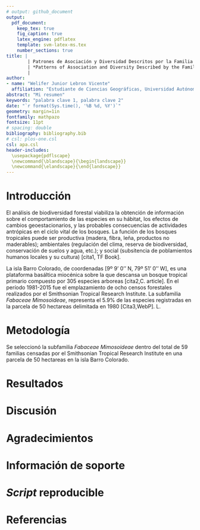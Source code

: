 ```yaml
---
# output: github_document
output: 
  pdf_document:
    keep_tex: true
    fig_caption: true
    latex_engine: pdflatex
    template: svm-latex-ms.tex
    number_sections: true
title: | 
        | Patrones de Asociación y Diversidad Descritos por la Familia Fabaceae Mimosoideae en  una Isla Subtropical, Cuenca del Mar Caribe.
        | *Patterns of Association and Diversity Described by the Family Fabaceae Mimosoideae on a Subtropical Island, Caribbean Sea Basin*.
        | 
author:
- name: "Welifer Junior Lebron Vicente"
  affiliation: "Estudiante de Ciencias Geográficas, Universidad Autónoma de Santo Domingo (UASD)"
abstract: "Mi resumen"
keywords: "palabra clave 1, palabra clave 2"
date: "`r format(Sys.time(), '%B %d, %Y')`"
geometry: margin=1in
fontfamily: mathpazo
fontsize: 11pt
# spacing: double
bibliography: bibliography.bib
# csl: plos-one.csl
csl: apa.csl
header-includes:
  \usepackage{pdflscape}
  \newcommand{\blandscape}{\begin{landscape}}
  \newcommand{\elandscape}{\end{landscape}}
---
```


# Introducción

El análisis de biodiversidad forestal viabiliza la obtención de información sobre el comportamiento de las especies en su hábitat, los efectos de cambios geoestacionarios, y las probables consecuencias de actividades antrópicas en el ciclo vital de los bosques. La función de los bosques tropicales puede ser productiva (madera, fibra, leña, productos no maderables); ambientales (regulación del clima, reserva de biodiversidad, conservación de suelos y agua, etc.); y social (subsitencia de poblamientos humanos locales y su cultura) [cita1, TF Book].

La isla Barro Colorado, de coordenadas [9º 9' 0'' N, 79º 51' 0'' W], es una plataforma basáltica miocénica sobre la que descansa un bosque tropical primario compuesto por 305 especies arboreas  [cita2,C. article]. En el período 1981-2015 fue el emplazamiento de ocho censos forestales realizados por el Smithsonian Tropical Research Institute. La subfamilia *Fabaceae Mimosoideae*, representa el 5.9% de las especies registradas en la parcela de 50 hectareas delimitada en 1980 [Cita3,WebP]. L\ldots.

# Metodología

Se seleccionó la subfamilia *Fabaceae Mimosoideae* dentro del total de 59 familias censadas por el Smithsonian Tropical Research Institute en una parcela de 50 hectareas en la isla Barro Colorado. \ldots

# Resultados

\ldots

# Discusión

# Agradecimientos

# Información de soporte

\ldots

# *Script* reproducible

\ldots

# Referencias
